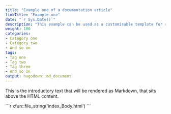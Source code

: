 ```yaml
---
title: "Example one of a documentation article"
linkTitle: "Example one"
date: "`r Sys.Date()`"
description: "This example can be used as a customisable template for rendering Markdown articles that incorporate HTML output from pairs of RMD files."
weight: 100
categories: 
- Category one
- Category two
- And so on
tags: 
- Tag one
- Tag two
- Tag three
- And so on
output: hugodown::md_document
---
```


This is the introductory text that will be rendered as Markdown, that sits above the HTML content.

````{=html}
```r
xfun::file_string('index_Body.html')
```
````


